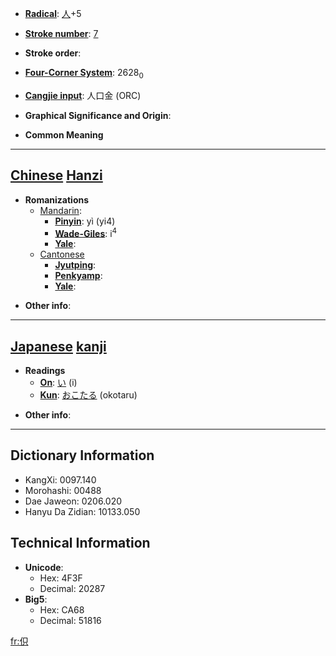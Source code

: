* '''[[Wiktionary:Chinese radical index| Radical]]''': [[Wiktionary:Chinese radical index 人|人]]+5

* '''[[Wiktionary:Chinese total strokes index|Stroke number]]''': [[Wiktionary:Chinese total strokes index 7|7]]

* '''Stroke order''': 

* '''[[Wiktionary:Chinese four corner index|Four-Corner System]]''': 2628<sub>0</sub>

* '''[[Wiktionary:Chinese Cangjie index|Cangjie input]]''': 人口金 (ORC)

* '''Graphical Significance and Origin''': 

* '''Common Meaning'''

----

== [[Chinese]] [[Hanzi]] ==

* '''Romanizations'''
** [[Mandarin]]:
*** '''[[Pinyin]]''': yì (yi4)
*** '''[[Wade-Giles]]''': i<sup>4</sup>
*** '''[[Yale]]''': 
**[[Cantonese]]
***'''[[Jyutping]]''':
***'''[[Penkyamp]]''': 
***'''[[Yale]]''': 

* '''Other info''': 

----

== [[Japanese]] [[kanji]] ==

* '''Readings'''
** '''[[On]]''': [[い]] (i)
** '''[[Kun]]''': [[おこたる]] (okotaru)

* '''Other info''':  

----

== Dictionary Information ==

* KangXi: 0097.140
* Morohashi: 00488
* Dae Jaweon: 0206.020
* Hanyu Da Zidian: 10133.050

== Technical Information ==

* '''Unicode''':
** Hex: 4F3F
** Decimal: 20287
* '''Big5''':
** Hex: CA68
** Decimal: 51816
[[fr:伿]]